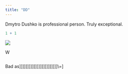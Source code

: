 ```yaml
---
title: "DD"
---
```


Dmytro Dushko is professional person. Truly exceptional.

```r
1 + 1


```

![](9e6ce73f-1b50-4a7f-9c05-23c21f590592-02.jfif)

W

![]()

Bad as\]\]\]\]\]\]\]\]\]\]\]\]\]\]\]\]\]\]\]\]\]\]\]\]\\=\]
